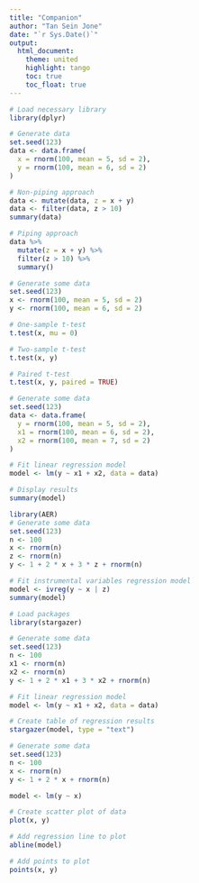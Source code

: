 ```yaml
---
title: "Companion"
author: "Tan Sein Jone"
date: "`r Sys.Date()`"
output: 
  html_document:
    theme: united
    highlight: tango
    toc: true
    toc_float: true
---
```


```r
# Load necessary library
library(dplyr)

# Generate data
set.seed(123)
data <- data.frame(
  x = rnorm(100, mean = 5, sd = 2),
  y = rnorm(100, mean = 6, sd = 2)
)

# Non-piping approach
data <- mutate(data, z = x + y)
data <- filter(data, z > 10)
summary(data)

# Piping approach
data %>%
  mutate(z = x + y) %>%
  filter(z > 10) %>%
  summary()
```

```r
# Generate some data
set.seed(123)
x <- rnorm(100, mean = 5, sd = 2)
y <- rnorm(100, mean = 6, sd = 2)

# One-sample t-test
t.test(x, mu = 0)

# Two-sample t-test
t.test(x, y)

# Paired t-test
t.test(x, y, paired = TRUE)
```

```r
# Generate some data
set.seed(123)
data <- data.frame(
  y = rnorm(100, mean = 5, sd = 2),
  x1 = rnorm(100, mean = 6, sd = 2),
  x2 = rnorm(100, mean = 7, sd = 2)
)

# Fit linear regression model
model <- lm(y ~ x1 + x2, data = data)

# Display results
summary(model)
```

```r
library(AER)
# Generate some data
set.seed(123)
n <- 100
x <- rnorm(n)
z <- rnorm(n)
y <- 1 + 2 * x + 3 * z + rnorm(n)

# Fit instrumental variables regression model
model <- ivreg(y ~ x | z)
summary(model)
```

```r
# Load packages
library(stargazer)

# Generate some data
set.seed(123)
n <- 100
x1 <- rnorm(n)
x2 <- rnorm(n)
y <- 1 + 2 * x1 + 3 * x2 + rnorm(n)

# Fit linear regression model
model <- lm(y ~ x1 + x2, data = data)

# Create table of regression results
stargazer(model, type = "text")
```

```r
# Generate some data
set.seed(123)
n <- 100
x <- rnorm(n)
y <- 1 + 2 * x + rnorm(n)

model <- lm(y ~ x)

# Create scatter plot of data
plot(x, y)

# Add regression line to plot
abline(model)

# Add points to plot
points(x, y)
```